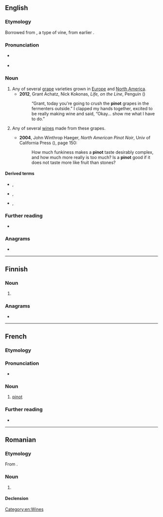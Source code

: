 {{also|Pinot}}
==English==

===Etymology===
Borrowed from {{bor|en|fr|pinot}}, a type of vine, from earlier {{m|fr|pineau}}.

===Pronunciation===
* {{a|US}} {{IPA|en|/ˈpiːnoʊ/|/ˈpinoʊ/}}
* {{rhymes|en|iːnəʊ}}

===Noun===
{{en-noun|~}}

# Any of several [[grape]] varieties grown in [[Europe]] and [[North America]].
#* '''2012''', Grant Achatz, Nick Kokonas, ''Life, on the Line'', Penguin ({{ISBN|9781101560730}})
#*: “Grant, today you're going to crush the '''pinot''' grapes in the fermenters outside.” I clapped my hands together, excited to be really making wine and said, “Okay… show me what I have to do.”
# {{lb|en|by extension}} Any of several [[wine]]s made from these grapes.
#* '''2004''', John Winthrop Haeger, ''North American Pinot Noir'', Univ of California Press ({{ISBN|9780520930940}}), page 150:
#*: How much funkiness makes a '''pinot''' taste desirably complex, and how much more really is too much? Is a '''pinot''' good if it does not taste more like fruit than stones?

====Derived terms====
* {{l|en|pinot blanc}}, {{l|en|pinot bianco}}
* {{l|en|pinot gris}}, {{l|en|pinot grigio}}
* {{l|en|pinot noir}}, {{l|en|pinot nero}}

===Further reading===
* {{pedia|pinot (grape)}}

===Anagrams===
* {{anagrams|en|a=inopt|Pinto|Point|opt in|opt-in|pinto|piton|point|potin}}

[[Category:en:Wines]]

----

==Finnish==

===Noun===
{{head|fi|noun form}}

# {{fi-form of|pino|case=nominative|pl=plural}}

===Anagrams===
* {{anagrams|fi|a=inopt|ponit|potin|topin}}

----

==French==

===Etymology===
{{af|fr|pin|-ot}}

===Pronunciation===
* {{fr-IPA}}

===Noun===
{{fr-noun|m}}

# [[#English|pinot]]

===Further reading===
* {{R:TLFi}}

----

==Romanian==

===Etymology===
From {{bor|ro|fr|pinot}}.

===Noun===
{{ro-noun|n|pinoturi}}

# {{l|en|pinot}}

====Declension====
{{ro-noun-n-uri}}